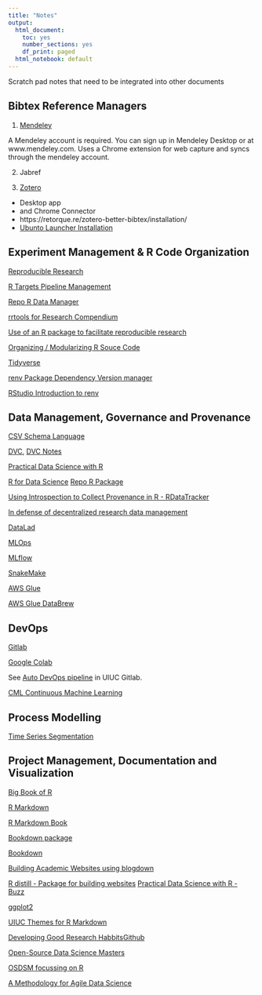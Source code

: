 ```yaml
---
title: "Notes"
output:
  html_document:
    toc: yes
    number_sections: yes
    df_print: paged
  html_notebook: default
---
```


Scratch pad notes that need to be integrated into other documents

## Bibtex Reference Managers

1. [Mendeley](https://www.mendeley.com/download-desktop-new/)

A Mendeley account is required. You can sign up in Mendeley Desktop or at www.mendeley.com.  Uses a Chrome extension for web capture and syncs through the mendeley account.

2. Jabref

3. [Zotero](https://www.zotero.org/download/)

  - Desktop app
  - and Chrome Connector
  - https://retorque.re/zotero-better-bibtex/installation/
  - [Ubunto Launcher Installation](https://www.zotero.org/support/installation)

## Experiment Management & R Code Organization

[Reproducible Research](https://cran.rstudio.com/web/views/ReproducibleResearch.html)

[R Targets Pipeline Management](https://books.ropensci.org/targets/)

[Repo R Data Manager](https://cran.rstudio.com/web/packages/repo/vignettes/index.html)

[rrtools for Research Compendium](https://github.com/benmarwick/rrtools)

[Use of an R package to facilitate reproducible research](https://github.com/ropensci/rrrpkg)

[Organizing / Modularizing R Souce Code]( https://cran.r-project.org/web/packages/modules/vignettes/modulesAsFiles.html )

[Tidyverse](https://www.tidyverse.org/)

[renv Package Dependency Version manager](https://cran.rstudio.com/web/packages/renv/index.html)

[RStudio Introduction to renv](https://rstudio.github.io/renv/articles/renv.html)

## Data Management, Governance and Provenance

[CSV Schema Language](https://digital-preservation.github.io/csv-schema/csv-schema-1.2.html)

[DVC](https://dvc.org),  [DVC Notes](./DVC_Notes.Rmd)

[Practical Data Science with R](https://github.com/WinVector/PDSwR2/blob/main/Buzz/buzzm.md)

[R for Data Science](https://r4ds.had.co.nz/)
[Repo R Package](https://cran.r-project.org/web/packages/repo/vignettes/index.html)

[Using Introspection to Collect Provenance in R - RDataTracker](https://www.mdpi.com/2227-9709/5/1/12/pdf) 

[In defense of decentralized research data management](https://www.degruyter.com/document/doi/10.1515/nf-2020-0037/html)

[DataLad](https://www.datalad.org/)

[MLOps](https://en.wikipedia.org/wiki/MLOps)

[MLflow](https://mlflow.org/)

[SnakeMake](https://snakemake.readthedocs.io/en/stable/)

[AWS Glue](https://aws.amazon.com/glue)

[AWS Glue DataBrew](https://aws.amazon.com/glue/features/databrew/)

## DevOps

[Gitlab](https://about.gitlab.com/)

[Google Colab](https://colab.research.google.com/)

See [Auto DevOps pipeline](https://gitlab.engr.illinois.edu/wbc3/msfe-ie522-statistical-methods-summer-project/-/settings/ci_cd) in UIUC Gitlab.

[CML Continuous Machine Learning](https://cml.dev/)

## Process Modelling

[Time Series Segmentation](https://en.wikipedia.org/wiki/Time-series_segmentation)

## Project Management, Documentation and Visualization

[Big Book of R](https://www.bigbookofr.com/index.html)

[R Markdown](https://rmarkdown.rstudio.com/)

[R Markdown Book](https://bookdown.org/yihui/rmarkdown/)

[Bookdown package](https://bookdown.org/yihui/bookdown/)

[Bookdown](https://bookdown.org/yihui/rmarkdown/books.html#books)

[Building Academic Websites using blogdown](https://support.rbind.io/2017/06/16/academic-site-apreshill/)

[R distill - Package for building websites](https://rstudio.github.io/distill/)
[Practical Data Science with R - Buzz](https://github.com/WinVector/PDSwR2/tree/main/Buzz)

[ggplot2](https://ggplot2.tidyverse.org/)

[UIUC Themes for R Markdown](https://rdrr.io/cran/uiucthemes/)

[Developing Good Research Habbits](https://github.com/robjhyndman/ResearchHabits/raw/master/ResearchHabits.pdf)[Github](https://github.com/wcravens/ResearchHabits)

[Open-Source Data Science Masters](http://datasciencemasters.org/)

[OSDSM focussing on R](https://github.com/datasciencemasters/go/blob/master/r-resources.md)

[A Methodology for Agile Data Science](https://edwinth.github.io/ADSwR/a-methodology-for-agile-data-science.html)